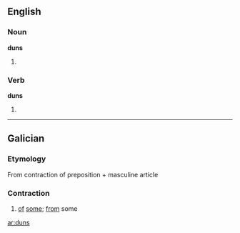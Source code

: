 ==English==

===Noun===
'''duns'''

# {{plural of|[[dun]]}}

===Verb===
'''duns'''

# {{third-person singular of|[[dun]]}}

----

==Galician==

===Etymology===
From contraction of preposition {{term|de||of|lang=gl}} + masculine article {{term|uns||some|lang=gl}}

===Contraction===
{{infl|gl|contraction|g=m|g2=p|masculine singular|dun|feminine singular|dunha|feminine plural|dunhas}}

# [[of]] [[some]]; [[from]] some

[[ar:duns]]